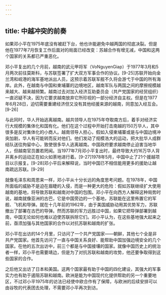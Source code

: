 ```yaml
---
---
---
```

title: 中越冲突的前奏
---



如果邓小平在1975年底没有被赶下台，他也许能避免中越两国的彻底决裂。但是他在1977年7月恢复工作后面对的局面已经改变：苏越合作有增无减，中国和这两个国家的关系都已严重恶化。

邓小平复出的几个月前，越南的武元甲将军（VoNguyenGiap）于1977年3月和5月两次前往莫斯科，与苏联签署了扩大双方军事合作的协议。[9-25]苏联开始向金兰湾和岘港的海军基地派出人员，这预示着苏联军舰不久将会游弋于中国的所有海岸。此外，在越南与中国和柬埔寨的边境地区，越南军队与两国之间的摩擦规模越来越大、越来越频繁。越南过去对加入经济互助委员会（共产党国家的经贸组织）一直迟疑不决，因为它要求越南放弃它所珍视的一部分经济自主权。但是在1977年6月28日，迫切需要重建经济但又没有其他经援来源的越南，同意加入经互会。[9-26]

与此同时，华人开始逃离越南。越共领导人在1975年夺取南方后，着手对经济实行大规模的集体化和国有化。他们在这个过程中开始打击南越的150万华人，其中很多是反对集体化的小商人。越南领导人担心，假如入侵柬埔寨或是与中国边境冲突加剧，华人有可能转而反对他们。他们发动了规模浩大的运动，把大批华人成群结队送往拘留中心，致使很多华人逃离越南。中国政府要求越南停止迫害当地华人，但越南官员置若罔闻。当1977年7月邓小平复出时，最终导致大约16万华人背井离乡的运动正在如火如荼地进行着。[9-27]1978年5月，中国中止了21个援越项目以示报复。[9-28]邓小平后来解释说，当时中国已不相信能用更多的援助让越南疏远苏联。[9-29]

就像毛泽东和周恩来一样，邓小平从十分长远的角度思考问题。在1978年，中国所面临的威胁不是迫在眉睫的入侵，而是一种更大的危险：假如苏联继续扩大使用越南的基地，将导致苏联和越南对中国的包围。邓小平在向西方人解释这种局势时说，越南就像亚洲的古巴，它是中国旁边的一个基地，苏联能在这里佈置它的军舰、飞机和导弹。就在十几年前的1962年，由于美国威胁动用其优势军力，苏联撤出了部署在古巴的导弹。然而苏联的军力远胜过中国，如果它把导弹部署到越南，中国无论如何也难以迫使苏联拆除它们。邓小平认为，在这些基地强大起来之前，亟须加强与其他国家的合作以对抗苏联和越南的扩张。

邓小平在出访的14个月里，只访问了一个共产党国家——朝鲜，其他七个全是非共产党国家。他首先访问了一直与中国关系良好、能帮助中国加强边境安全的几个国家。在他的五次出访中，前三个都是与中国接壤的国家。就像中国历史上的统治者一样，邓小平也需要靖边，但是为了对抗苏联和越南的攻势，他还要争取得到这些国家的合作。

之后他又出访了日本和美国。这两个国家最有助于中国的四化建设，其强大的军事实力也有助于遏阻苏联和越南。欧洲是能为中国现代化提供帮助的另一个重要地区，不过邓小平1975年的访法已经使中欧合作有了保障，与欧洲的后续安排可以由谷牧的代表团去处理，不需要邓小平再次到访。